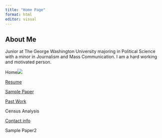 ```yaml
---
title: "Home Page"
format: html
editor: visual
---
```


## About Me

Junior at The George Washington University majoring in Political Science with a minor in Journalism and Mass Communication. I am a hard working and motivated person.

Home![](Screenshot%202023-01-03%20at%2012.14.50%20PM.png)

[Resume](https://github.com/lsaiz07/mywebsite_saiz/blob/main/Untitled%20document%20(1).pdf)

[Sample Paper](https://lsaiz07.github.io/mywebsite_saiz/sample_paper.html)

[Past Work](https://lsaiz07.github.io/mywebsite_saiz/past_work.html)

Census Analysis

[Contact info](https://lsaiz07.github.io/mywebsite_saiz/contact_info.html)

Sample Paper2
